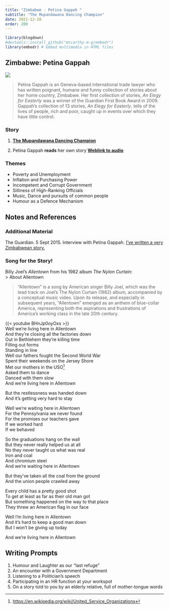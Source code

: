 ```yaml
---
title: "Zimbabwe - Petina Gappah "
subtitle: "The Mupandawana Dancing Champion"
date: 2021-12-28
order: 200
---
```


```r
library(blogdown)
#devtools::install_github("mccarthy-m-g/embedr")
library(embedr) # Embed multimedia in HTML files
```

## Zimbabwe: Petina Gappah

![](Gappah.jpg)

> Petina Gappah is an Geneva-based international trade lawyer who has written poignant, humane and funny collection of stories about her home country, Zimbabwe. Her first collection of stories, *An Elegy for Easterly* was a winner of the Guardian First Book Award in 2009. Gappah's collection of 13 stories, *An Elegy for Easterly*, tells of the lives of people, rich and poor, caught up in events over which they have little control.

### Story

1.  <u>[**The Mupandawana Dancing Champion**](/pdf/ISTW/The-Mupandawana-Dancing-Champion.pdf)</u>

2.  Petina Gappah **reads** her own story <u>[**Weblink to audio**](https://www.theguardian.com/books/audio/2009/jan/26/pettina-gappah-dancing-champion)</u>

### Themes

-   Poverty and Unemployment
-   Inflation and Purchasing Power
-   Incompetent and Corrupt Government
-   Silliness of High-Ranking Officials
-   Music, Dance and pursuits of common people
-   Humour as a Defence Mechanism

## Notes and References

### Additional Material

The Guardian. 5 Sept 2015. Interview with Petina Gappah. <u>[I've written a very Zimbabwean story.](https://www.theguardian.com/books/2015/sep/05/petina-gappah-interview-ive-written-very-zimbabwean-story)</u>

### Song for the Story!

Billy Joel's *Allentown* from his 1982 album *The Nylon Curtain*:\
\> About Allentown

> "Allentown" is a song by American singer Billy Joel, which was the lead track on Joel's The Nylon Curtain (1982) album, accompanied by a conceptual music video. Upon its release, and especially in subsequent years, "Allentown" emerged as an anthem of blue-collar America, representing both the aspirations and frustrations of America's working class in the late 20th century.

{{< youtube BHnJp0oyOxs >}} <br> Well we're living here in Allentown\
And they're closing all the factories down\
Out in Bethlehem they're killing time\
Filling out forms\
Standing in line\
Well our fathers fought the Second World War\
Spent their weekends on the Jersey Shore\
Met our mothers in the USO[^1]\
Asked them to dance\
Danced with them slow\
And we're living here in Allentown\

[^1]: <https://en.wikipedia.org/wiki/United_Service_Organizations>

But the restlessness was handed down\
And it's getting very hard to stay\

Well we're waiting here in Allentown\
For the Pennsylvania we never found\
For the promises our teachers gave\
If we worked hard\
If we behaved\

So the graduations hang on the wall\
But they never really helped us at all\
No they never taught us what was real\
Iron and coal\
And chromium steel\
And we're waiting here in Allentown\

But they've taken all the coal from the ground\
And the union people crawled away\

Every child has a pretty good shot\
To get at least as far as their old man got\
But something happened on the way to that place\
They threw an American flag in our face\

Well I'm living here in Allentown\
And it's hard to keep a good man down\
But I won't be giving up today\

And we're living here in Allentown\

## Writing Prompts

1.  Humour and Laughter as our "last refuge"
2.  An encounter with a Government Department
3.  Listening to a Politician's speech
4.  Participating in an HR function at your workspot
5.  On a story told to you by an elderly relative, full of mother-tongue words
